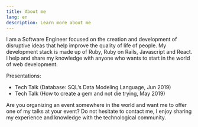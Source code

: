 ```yaml
---
title: About me
lang: en
description: Learn more about me
---
```


I am a Software Engineer focused on the creation and development of disruptive ideas that help improve the quality of life of people. My development stack is made up of Ruby, Ruby on Rails, Javascript and React. I help and share my knowledge with anyone who wants to start in the world of web development.

Presentations:

- Tech Talk (Database: SQL’s Data Modeling Language, Jun 2019)
- Tech Talk (How to create a gem and not die trying, May 2019)

Are you organizing an event somewhere in the world and want me to offer one of my talks at your event? Do not hesitate to contact me, I enjoy sharing my experience and knowledge with the technological community.
